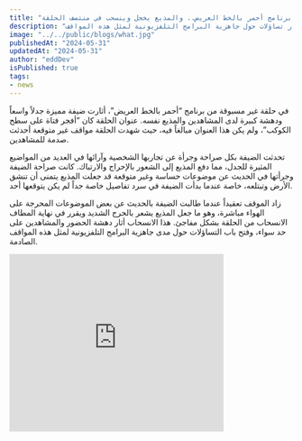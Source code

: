 ```yaml
---
title: "تفاجأ العالم بموقف في برنامج أحمر بالخط العريض.. والمذيع يخجل وينسحب في منتصف الحلقة"
description: "في حلقة صادمة من برنامج أحمر بالخط العريض، أثارت ضيفة جدلاً كبيراً بجرأتها وصراحتها، مما دفع المذيع للانسحاب وسط الحلقة بشكل مفاجئ، مما أثار تساؤلات حول جاهزية البرامج التلفزيونية لمثل هذه المواقف."
image: "../../public/blogs/what.jpg"
publishedAt: "2024-05-31"
updatedAt: "2024-05-31"
author: "eddDev"
isPublished: true
tags:
- news
---
```



في حلقة غير مسبوقة من برنامج “أحمر بالخط العريض”، أثارت ضيفة مميزة جدلاً واسعاً ودهشة كبيرة لدى المشاهدين والمذيع نفسه. عنوان الحلقة كان “أفجر فتاة على سطح الكوكب”، ولم يكن هذا العنوان مبالغاً فيه، حيث شهدت الحلقة مواقف غير متوقعة أحدثت صدمة للمشاهدين.

تحدثت الضيفة بكل صراحة وجرأة عن تجاربها الشخصية وآرائها في العديد من المواضيع المثيرة للجدل، مما دفع المذيع إلى الشعور بالإحراج والارتباك. كانت صراحة الضيفة وجرأتها في الحديث عن موضوعات حساسة وغير متوقعة قد جعلت المذيع يتمنى أن تنشق الأرض وتبتلعه، خاصة عندما بدأت الضيفة في سرد تفاصيل خاصة جداً لم يكن يتوقعها أحد.

زاد الموقف تعقيداً عندما طالبت الضيفة بالحديث عن بعض الموضوعات المحرجة على الهواء مباشرة، وهو ما جعل المذيع يشعر بالحرج الشديد ويقرر في نهاية المطاف الانسحاب من الحلقة بشكل مفاجئ. هذا الانسحاب أثار دهشة الحضور والمشاهدين على حد سواء، وفتح باب التساؤلات حول مدى جاهزية البرامج التلفزيونية لمثل هذه المواقف الصادمة.

<iframe width="380" height="315" src="https://www.youtube.com/embed/wB7nIS_-8g0" frameborder="0" allowfullscreen></iframe>
